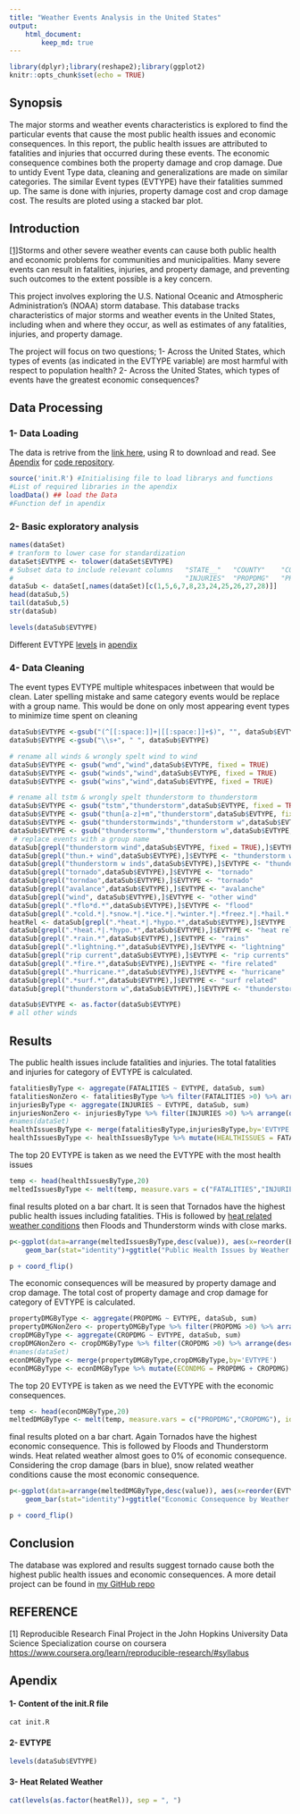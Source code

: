 ```yaml
---
title: "Weather Events Analysis in the United States"
output: 
    html_document:
        keep_md: true
---
```


```r
library(dplyr);library(reshape2);library(ggplot2)
knitr::opts_chunk$set(echo = TRUE)
```

## Synopsis
The major storms and weather events characteristics is explored to find the particular events that cause the most public health issues and economic consequences. In this report, the public health issues are attributed to fatalities and injuries that occurred during these events. The economic consequence combines both the property damage and crop damage. Due to untidy Event Type data, cleaning and generalizations are made on similar categories. The similar Event types (EVTYPE) have their fatalities summed up. The same is done with injuries, property damage cost and crop damage cost. The results are ploted using a stacked bar plot.

## Introduction
 [[1]](#refer)Storms and other severe weather events can cause both public health and economic problems for communities and municipalities. Many severe events can result in fatalities, injuries, and property damage, and preventing such outcomes to the extent possible is a key concern.

This project involves exploring the U.S. National Oceanic and Atmospheric Administration's (NOAA) storm database. This database tracks characteristics of major storms and weather events in the United States, including when and where they occur, as well as estimates of any fatalities, injuries, and property damage.

The project will focus on two questions;
    1- Across the United States, which types of events (as indicated in the EVTYPE variable) are most harmful with respect to population health?
    2- Across the United States, which types of events have the greatest economic consequences?

## Data Processing
###    1- Data Loading
The data is retrive from the [link here](https://d396qusza40orc.cloudfront.net/repdata%2Fdata%2FStormData.csv.bz2), using R to download and read.
See [Apendix](#apendix) for [code repository](#code).
```r
source('init.R') #Initialising file to load librarys and functions
#List of required libraries in the apendix
loadData() ## load the Data
#Function def in apendix
```
###     2- Basic exploratory analysis
```r
names(dataSet)
# tranform to lower case for standardization
dataSet$EVTYPE <- tolower(dataSet$EVTYPE)
# Subset data to include relevant columns   "STATE__"   "COUNTY"    "COUNTYNAME"    "STATE"     "EVTYPE"    "FATALITIES"
#                                           "INJURIES"  "PROPDMG"   "PROPDMGEXP"    "CROPDMG"   "CROPDMGEXP"
dataSub <- dataSet[,names(dataSet)[c(1,5,6,7,8,23,24,25,26,27,28)]]
head(dataSub,5)
tail(dataSub,5)
str(dataSub)
```

```r
levels(dataSub$EVTYPE)
```
Different EVTYPE [levels](#evtype) in [apendix](#apendix)


### 4- Data Cleaning
The event types EVTYPE multiple whitespaces inbetween that would be clean. Later spelling mistake and same category events would be replace with a group name. This would be done on only most appearing event types to minimize time spent on cleaning
```r

dataSub$EVTYPE <-gsub("(^[[:space:]]+|[[:space:]]+$)", "", dataSub$EVTYPE)
dataSub$EVTYPE <-gsub("\\s+", " ", dataSub$EVTYPE)

# rename all winds & wrongly spelt wind to wind
dataSub$EVTYPE <- gsub("wnd","wind",dataSub$EVTYPE, fixed = TRUE)
dataSub$EVTYPE <- gsub("winds","wind",dataSub$EVTYPE, fixed = TRUE)
dataSub$EVTYPE <- gsub("wins","wind",dataSub$EVTYPE, fixed = TRUE)

# rename all tstm & wrongly spelt thunderstorm to thunderstorm
dataSub$EVTYPE <- gsub("tstm","thunderstorm",dataSub$EVTYPE, fixed = TRUE)
dataSub$EVTYPE <- gsub("thun[a-z]+m","thunderstorm",dataSub$EVTYPE, fixed = TRUE)
dataSub$EVTYPE <- gsub("thunderstormwinds","thunderstorm w",dataSub$EVTYPE, fixed = TRUE)
dataSub$EVTYPE <- gsub("thunderstormw","thunderstorm w",dataSub$EVTYPE, fixed = TRUE)
 # replace events with a group name
dataSub[grepl("thunderstorm wind",dataSub$EVTYPE, fixed = TRUE),]$EVTYPE <- "thunderstorm w"
dataSub[grepl("thun.+ wind",dataSub$EVTYPE),]$EVTYPE <- "thunderstorm w"
dataSub[grepl("thunderstorm w inds",dataSub$EVTYPE),]$EVTYPE <- "thunderstorm w"
dataSub[grepl("tornado",dataSub$EVTYPE),]$EVTYPE <- "tornado"
dataSub[grepl("torndao",dataSub$EVTYPE),]$EVTYPE <- "tornado"
dataSub[grepl("avalance",dataSub$EVTYPE),]$EVTYPE <- "avalanche"
dataSub[grepl("wind", dataSub$EVTYPE),]$EVTYPE <- "other wind"
dataSub[grepl(".*flo*d.*",dataSub$EVTYPE),]$EVTYPE <- "flood"
dataSub[grepl(".*cold.*|.*snow.*|.*ice.*|.*winter.*|.*freez.*|.*hail.*|.*blizz.*|.*frost.*",dataSub$EVTYPE),]$EVTYPE <- "snow related"
heatRel <- dataSub[grepl(".*heat.*|.*hypo.*",dataSub$EVTYPE),]$EVTYPE
dataSub[grepl(".*heat.*|.*hypo.*",dataSub$EVTYPE),]$EVTYPE <- "heat related"
dataSub[grepl(".*rain.*",dataSub$EVTYPE),]$EVTYPE <- "rains"
dataSub[grepl(".*lightning.*",dataSub$EVTYPE),]$EVTYPE <- "lightning"
dataSub[grepl("rip current",dataSub$EVTYPE),]$EVTYPE <- "rip currents"
dataSub[grepl(".*fire.*",dataSub$EVTYPE),]$EVTYPE <- "fire related"
dataSub[grepl(".*hurricane.*",dataSub$EVTYPE),]$EVTYPE <- "hurricane"
dataSub[grepl(".*surf.*",dataSub$EVTYPE),]$EVTYPE <- "surf related"
dataSub[grepl("thunderstorm w",dataSub$EVTYPE),]$EVTYPE <- "thunderstorm wind"

dataSub$EVTYPE <- as.factor(dataSub$EVTYPE)
# all other winds

```

## Results
The public health issues include fatalities and injuries. The total fatalities and injuries for category of EVTYPE is calculated.
``` r
fatalitiesByType <- aggregate(FATALITIES ~ EVTYPE, dataSub, sum)
fatalitiesNonZero <- fatalitiesByType %>% filter(FATALITIES >0) %>% arrange(desc(FATALITIES))
injuriesByType <- aggregate(INJURIES ~ EVTYPE, dataSub, sum)
injuriesNonZero <- injuriesByType %>% filter(INJURIES >0) %>% arrange(desc(INJURIES))
#names(dataSet)
healthIssuesByType <- merge(fatalitiesByType,injuriesByType,by='EVTYPE')
healthIssuesByType <- healthIssuesByType %>% mutate(HEALTHISSUES = FATALITIES + INJURIES) %>% filter(HEALTHISSUES >0) %>% arrange(desc(HEALTHISSUES))
```
The top 20 EVTYPE is taken as we need the EVTYPE with the most health issues
```r
temp <- head(healthIssuesByType,20)
meltedIssuesByType <- melt(temp, measure.vars = c("FATALITIES","INJURIES"), id = "EVTYPE")
```
final results ploted on a bar chart.
It is seen that Tornados have the highest public health issues including fatalities. THis is followed by [heat related weather conditions](#heatrelated) then Floods and Thunderstorm winds with close marks.
```r
p<-ggplot(data=arrange(meltedIssuesByType,desc(value)), aes(x=reorder(EVTYPE, -value), y=value,fill=variable)) +
    geom_bar(stat="identity")+ggtitle("Public Health Issues by Weather Event Type")+ylab("Number of Issues")+xlab("Weather Events")

p + coord_flip()
```

The economic consequences will be measured by property damage and crop damage. The total cost of property damage and crop damage for category of EVTYPE is calculated.
``` r
propertyDMGByType <- aggregate(PROPDMG ~ EVTYPE, dataSub, sum)
propertyDMGNonZero <- propertyDMGByType %>% filter(PROPDMG >0) %>% arrange(desc(PROPDMG))
cropDMGByType <- aggregate(CROPDMG ~ EVTYPE, dataSub, sum)
cropDMGNonZero <- cropDMGByType %>% filter(CROPDMG >0) %>% arrange(desc(CROPDMG))
#names(dataSet)
econDMGByType <- merge(propertyDMGByType,cropDMGByType,by='EVTYPE')
econDMGByType <- econDMGByType %>% mutate(ECONDMG = PROPDMG + CROPDMG) %>% filter(ECONDMG >0) %>% arrange(desc(ECONDMG))
```
The top 20 EVTYPE is taken as we need the EVTYPE with the economic consequences.
```r
temp <- head(econDMGByType,20)
meltedDMGByType <- melt(temp, measure.vars = c("PROPDMG","CROPDMG"), id = "EVTYPE")
```
final results ploted on a bar chart.
Again Tornados have the highest economic consequence. This is followed by Floods and Thunderstorm winds. Heat related weather almost goes to 0% of economic consequence. Considering the crop damage (bars in blue), snow related weather conditions cause the most economic consequence.
```r
p<-ggplot(data=arrange(meltedDMGByType,desc(value)), aes(x=reorder(EVTYPE, -value), y=value,fill=variable)) +
    geom_bar(stat="identity")+ggtitle("Economic Consequence by Weather Event Type")+ylab("Cost")+xlab("Weather Events")

p + coord_flip()
```

## Conclusion
The database was explored and results suggest tornado cause both the highest public health issues and economic consequences.
A more detail project can be found in [my GitHub repo](https://github.com/jecordjotse/Weather_EventsAnalysis)

## REFERENCE {#refer}
[1] Reproducible Research Final Project in the John Hopkins University Data Science Specialization course on coursera <https://www.coursera.org/learn/reproducible-research/#syllabus>

## Apendix {#apendix}
#### 1- Content of the init.R file {#code}
```r
cat init.R
```

#### 2- EVTYPE {#evtype}
```r
levels(dataSub$EVTYPE)
```

#### 3- Heat Related Weather {#heatrelated}
```r
cat(levels(as.factor(heatRel)), sep = ", ")
```